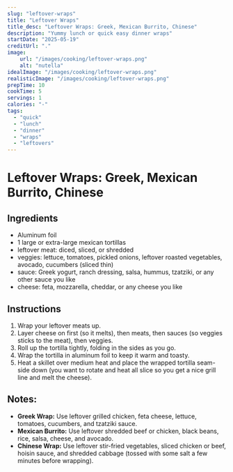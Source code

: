 ```yaml
---
slug: "leftover-wraps"
title: "Leftover Wraps"
title_desc: "Leftover Wraps: Greek, Mexican Burrito, Chinese"
description: "Yummy lunch or quick easy dinner wraps"
startDate: "2025-05-19"
creditUrl: "."
image:
    url: "/images/cooking/leftover-wraps.png"
    alt: "nutella"
idealImage: "/images/cooking/leftover-wraps.png"
realisticImage: "/images/cooking/leftover-wraps.png"
prepTime: 10
cookTime: 5
servings: 1
calories: "-"
tags:
  - "quick"
  - "lunch"
  - "dinner"
  - "wraps"
  - "leftovers"
---
```


# Leftover Wraps: Greek, Mexican Burrito, Chinese

## Ingredients
- Aluminum foil
- 1 large or extra-large mexican tortillas
- leftover meat: diced, sliced, or shredded
- veggies: lettuce, tomatoes, pickled onions, leftover roasted vegetables, avocado, cucumbers (sliced thin)
- sauce: Greek yogurt, ranch dressing, salsa, hummus, tzatziki, or any other sauce you like
- cheese: feta, mozzarella, cheddar, or any cheese you like

## Instructions

1. Wrap your leftover meats up.
2. Layer cheese on first (so it melts), then meats, then sauces (so veggies sticks to the meat), then veggies.
3. Roll up the tortilla tightly, folding in the sides as you go.
4. Wrap the tortilla in aluminum foil to keep it warm and toasty.
5. Heat a skillet over medium heat and place the wrapped tortilla seam-side down (you want to rotate and heat all
slice so you get a nice grill line and melt the cheese).

## Notes:
- **Greek Wrap:** Use leftover grilled chicken, feta cheese, lettuce, tomatoes, cucumbers, and tzatziki sauce.
- **Mexican Burrito:** Use leftover shredded beef or chicken, black beans, rice, salsa, cheese, and avocado.
- **Chinese Wrap:** Use leftover stir-fried vegetables, sliced chicken or beef, hoisin sauce, and shredded cabbage
(tossed with some salt a few minutes before wrapping).